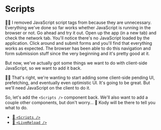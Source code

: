 # Scripts

🧝‍♂️ I removed JavaScript script tags from <InlineFile file="app/root.tsx" />
because they are unnecessary. Everything we've done so far works whether
JavaScript is running in the browser or not. Go ahead and try it out. Open up
the app (in a new tab) and check the network tab. You'll notice there's no
JavaScript loaded by the application. Click around and submit forms and you'll
find that everything works as expected. The browser has been able to do this
navigation and form submission stuff since the very beginning and it's pretty
good at it.

But now, we've actually got some things we want to do with client-side
JavaScript, so we want to add it back.

👨‍💼 That's right, we're wanting to start adding some client-side pending UI,
prefetching, and eventually even optimistic UI. It's going to be great. But
we'll need JavaScript on the client to do it.

So, let's add the `<Scripts />` component back. We'll also want to add a couple
other components, but don't worry... 🐨 Kody will be there to tell you what to
do.

- [📜 `<Scripts />`](https://remix.run/docs/en/main/components/scripts)
- [📜 `<LiveReload />`](https://remix.run/docs/en/main/components/live-reload)
